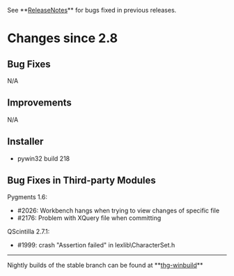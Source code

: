 ﻿See **[[ReleaseNotes]]** for bugs fixed in previous releases.

= Changes since 2.8 =

== Bug Fixes ==

N/A

== Improvements ==

N/A

== Installer ==

* pywin32 build 218

== Bug Fixes in Third-party Modules ==

Pygments 1.6:
* #2026: Workbench hangs when trying to view changes of specific file
* #2176: Problem with XQuery file when committing

QScintilla 2.7.1:
* #1999: crash "Assertion failed" in lexlib\CharacterSet.h

----

Nightly builds of the stable branch can be found at **[[http://bitbucket.org/tortoisehg/thg-winbuild/downloads/|thg-winbuild]]**
